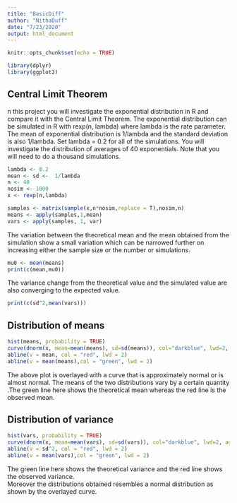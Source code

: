 ```yaml
---
title: "BasicDiff"
author: "NithaDuff"
date: "7/23/2020"
output: html_document
---
```


```r
knitr::opts_chunk$set(echo = TRUE)
```

```r
library(dplyr)
library(ggplot2)
```
## Central Limit Theorem

n this project you will investigate the exponential distribution in R and compare it with the Central Limit Theorem. The exponential distribution can be simulated in R with rexp(n, lambda) where lambda is the rate parameter. The mean of exponential distribution is 1/lambda and the standard deviation is also 1/lambda. Set lambda = 0.2 for all of the simulations. You will investigate the distribution of averages of 40 exponentials. Note that you will need to do a thousand simulations.

```r
lambda <- 0.2
mean <- sd <-  1/lambda
n <- 40
nosim <- 1000
x <- rexp(n,lambda)
```

```r
samples <- matrix(sample(x,n*nosim,replace = T),nosim,n)
means <- apply(samples,1,mean)
vars <- apply(samples, 1, var)
```
The variation between the theoretical mean and the mean obtained from the simulation show a small variation which can be narrowed further on increasing either the sample size or the number or simulations.  
```r
mu0 <- mean(means)
print(c(mean,mu0))
```
The variance change from the theoretical value and the simulated value are also converging to the expected value.  
```r
print(c(sd^2,mean(vars)))
```
##  Distribution of means

```r
hist(means, probability = TRUE)
curve(dnorm(x, mean=mean(means), sd=sd(means)), col="darkblue", lwd=2, add=TRUE, yaxt="n")
abline(v = mean, col = "red", lwd = 2)
abline(v = mean(means),col = "green", lwd = 2)
```

The above plot is overlayed with a curve that is approximately normal or is almost normal. The means of the two distributions vary by a certain quantity .The green line here shows the theoretical mean whereas the red line is the observed mean.

##  Distribution of variance  

```r

hist(vars, probability = TRUE)
curve(dnorm(x, mean=mean(vars), sd=sd(vars)), col="darkblue", lwd=2, add=TRUE, yaxt="n")
abline(v = sd^2, col = "red", lwd = 2)
abline(v = mean(vars),col = "green", lwd = 2)
```

The green line here shows the theoretical variance and the red line shows the observed variance.  
Moreover the distributions obtained resembles a normal distribution as shown by the overlayed curve.